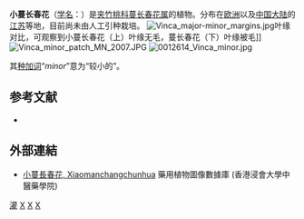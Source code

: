 {{Speciesbox
| taxon = Vinca minor
| authority = [[Linn.|Linn.]], 1753
| image = Vinca minor 2016 G1.jpg
}}

'''小蔓长春花'''（[[学名|学名]]：{{lang|la|''Vinca minor''}}）是[[夹竹桃科|夹竹桃科]][[蔓长春花属|蔓长春花属]]的植物。分布在[[欧洲|欧洲]]以及[[中国大陆|中国大陆]]的[[江苏|江苏]]等地，目前尚未由人工引种栽培。
[[File:Vinca_major-minor_margins.jpg|left]]叶缘对比，可观察到小蔓长春花（上）叶缘无毛，蔓长春花（下）叶缘被毛]]
[[File:Vinca_minor_patch_MN_2007.JPG|thumb]]
[[File:0012614_Vinca_minor.jpg|thumb]]

其[[种加词|种加词]]“''minor''”意为“较小的”。

== 参考文献 ==
<div class="references-small">
* {{cite web| url =http://www.bioinfo.cn/db05/KmzwSpecies.php?action=view&id=30468| title =小蔓长春花| work =《中国高等植物数据库全库》| publisher =中国科学院微生物研究所| author =昆明植物研究所| accessdate =2009-02-26| deadurl =yes| archiveurl =https://web.archive.org/web/20160305074047/http://www.bioinfo.cn/db05/KmzwSpecies.php?action=view&id=30468| archivedate =2016-03-05}}
</div>

==外部連結==
* [http://libproject.hkbu.edu.hk/was40/detail?lang=ch&channelid=1288&searchword=herb_id=D01107 小蔓長春花, Xiaomanchangchunhua] {{Wayback|url=http://libproject.hkbu.edu.hk/was40/detail?lang=ch&channelid=1288&searchword=herb_id=D01107 |date=20160304105650 }} 藥用植物圖像數據庫 (香港浸會大學中醫藥學院) {{zh-hant}}{{en}}
{{Taxonbar|from=Q161777}}

[[Category:藥用植物|灌]]
[[Category:蔓长春花属|X]]
[[Category:_卡尔·林奈命名的生物分类|X]]
[[Category:1753年描述的植物|X]]


{{植物小作品}}